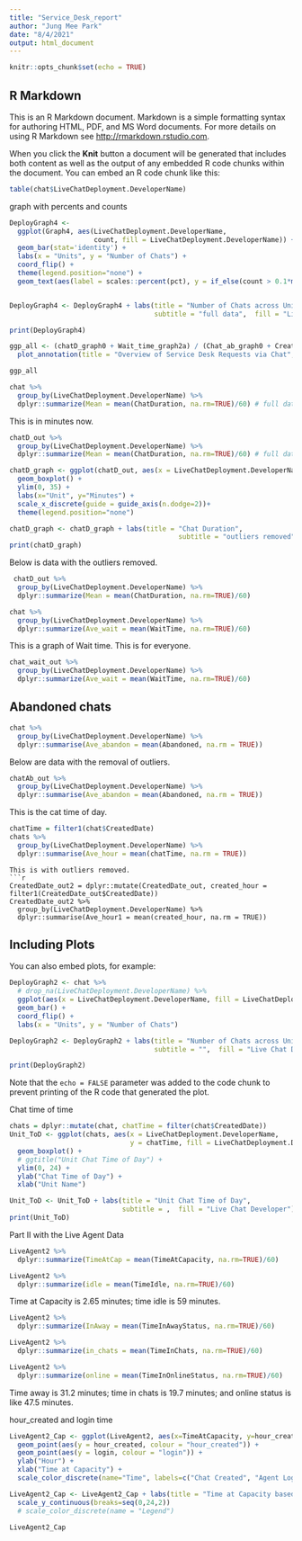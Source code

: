 ```yaml
---
title: "Service_Desk_report"
author: "Jung Mee Park"
date: "8/4/2021"
output: html_document
---
```


```r
knitr::opts_chunk$set(echo = TRUE)
```

## R Markdown

This is an R Markdown document. Markdown is a simple formatting syntax for authoring HTML, PDF, and MS Word documents. For more details on using R Markdown see <http://rmarkdown.rstudio.com>.

When you click the **Knit** button a document will be generated that includes both content as well as the output of any embedded R code chunks within the document. You can embed an R code chunk like this:

```r
table(chat$LiveChatDeployment.DeveloperName)
```
graph with percents and counts
```r
DeployGraph4 <- 
  ggplot(Graph4, aes(LiveChatDeployment.DeveloperName, 
                     count, fill = LiveChatDeployment.DeveloperName)) +
  geom_bar(stat='identity') +
  labs(x = "Units", y = "Number of Chats") +
  coord_flip() +
  theme(legend.position="none") +
  geom_text(aes(label = scales::percent(pct), y = if_else(count > 0.1*max(count), count/2, count+ 0.05*max(count))))


DeployGraph4 <- DeployGraph4 + labs(title = "Number of Chats across Units", 
                                    subtitle = "full data",  fill = "Live Chat Developer")

print(DeployGraph4)
```

```r
ggp_all <- (chatD_graph0 + Wait_time_graph2a) / (Chat_ab_graph0 + CreatedDate_graph0) +    # Create grid of plots with title
  plot_annotation(title = "Overview of Service Desk Requests via Chat", subtitle = "outliers removed") 

ggp_all  
```


```r
chat %>%
  group_by(LiveChatDeployment.DeveloperName) %>%
  dplyr::summarize(Mean = mean(ChatDuration, na.rm=TRUE)/60) # full data
```
This is in minutes now.
```r
chatD_out %>%
  group_by(LiveChatDeployment.DeveloperName) %>%
  dplyr::summarize(Mean = mean(ChatDuration, na.rm=TRUE)/60) # full data
```

```r
chatD_graph <- ggplot(chatD_out, aes(x = LiveChatDeployment.DeveloperName, y = durationMinutes1, fill = LiveChatDeployment.DeveloperName)) +
  geom_boxplot() +
  ylim(0, 35) +
  labs(x="Unit", y="Minutes") +
  scale_x_discrete(guide = guide_axis(n.dodge=2))+
  theme(legend.position="none") 

chatD_graph <- chatD_graph + labs(title = "Chat Duration", 
                                          subtitle = "outliers removed")
print(chatD_graph)

```
Below is data with the outliers removed. 
```r
 chatD_out %>%
  group_by(LiveChatDeployment.DeveloperName) %>%
  dplyr::summarize(Mean = mean(ChatDuration, na.rm=TRUE)/60)
```

```r
chat %>%
  group_by(LiveChatDeployment.DeveloperName) %>%
  dplyr::summarize(Ave_wait = mean(WaitTime, na.rm=TRUE)/60)
```
This is a graph of Wait time. This is for everyone. 
```r
chat_wait_out %>%
  group_by(LiveChatDeployment.DeveloperName) %>%
  dplyr::summarize(Ave_wait = mean(WaitTime, na.rm=TRUE)/60)
```

## Abandoned chats
```r
chat %>%
  group_by(LiveChatDeployment.DeveloperName) %>%
  dplyr::summarise(Ave_abandon = mean(Abandoned, na.rm = TRUE))
```
Below are data with the removal of outliers. 
```r
chatAb_out %>% 
  group_by(LiveChatDeployment.DeveloperName) %>%
  dplyr::summarise(Ave_abandon = mean(Abandoned, na.rm = TRUE))
```
This is the cat time of day. 
```r
chatTime = filter1(chat$CreatedDate)
chats %>%
  group_by(LiveChatDeployment.DeveloperName) %>%
  dplyr::summarise(Ave_hour = mean(chatTime, na.rm = TRUE))
```
```
This is with outliers removed. 
```r
CreatedDate_out2 = dplyr::mutate(CreatedDate_out, created_hour = filter1(CreatedDate_out$CreatedDate))
CreatedDate_out2 %>%
  group_by(LiveChatDeployment.DeveloperName) %>%
  dplyr::summarise(Ave_hour1 = mean(created_hour, na.rm = TRUE))
```

## Including Plots

You can also embed plots, for example:

```r
DeployGraph2 <- chat %>%
  # drop_na(LiveChatDeployment.DeveloperName) %>% 
  ggplot(aes(x = LiveChatDeployment.DeveloperName, fill = LiveChatDeployment.DeveloperName, response = Status)) +
  geom_bar() +
  coord_flip() +
  labs(x = "Units", y = "Number of Chats")

DeployGraph2 <- DeployGraph2 + labs(title = "Number of Chats across Units", 
                                    subtitle = "",  fill = "Live Chat Developer") 

print(DeployGraph2)
```

Note that the `echo = FALSE` parameter was added to the code chunk to prevent printing of the R code that generated the plot.

Chat time of time
```r
chats = dplyr::mutate(chat, chatTime = filter(chat$CreatedDate))
Unit_ToD <- ggplot(chats, aes(x = LiveChatDeployment.DeveloperName, 
                              y = chatTime, fill = LiveChatDeployment.DeveloperName)) +
  geom_boxplot() +
  # ggtitle("Unit Chat Time of Day") +
  ylim(0, 24) +
  ylab("Chat Time of Day") +
  xlab("Unit Name")

Unit_ToD <- Unit_ToD + labs(title = "Unit Chat Time of Day", 
                            subtitle = ,  fill = "Live Chat Developer")
print(Unit_ToD)
```

Part II with the Live Agent Data
```r
LiveAgent2 %>% 
  dplyr::summarize(TimeAtCap = mean(TimeAtCapacity, na.rm=TRUE)/60) 
```
```r
LiveAgent2 %>% 
  dplyr::summarize(idle = mean(TimeIdle, na.rm=TRUE)/60) 

```
Time at Capacity is 2.65 minutes; time idle is 59 minutes. 
```r
LiveAgent2 %>% 
  dplyr::summarize(InAway = mean(TimeInAwayStatus, na.rm=TRUE)/60)

LiveAgent2 %>% 
  dplyr::summarize(in_chats = mean(TimeInChats, na.rm=TRUE)/60)

LiveAgent2 %>% 
  dplyr::summarize(online = mean(TimeInOnlineStatus, na.rm=TRUE)/60)
```
Time away is 31.2 minutes; time in chats is 19.7 minutes; and online status is like 47.5 minutes. 

hour_created and login time
```r
LiveAgent2_Cap <- ggplot(LiveAgent2, aes(x=TimeAtCapacity, y=hour_created)) + 
  geom_point(aes(y = hour_created, colour = "hour_created")) +
  geom_point(aes(y = login, colour = "login")) +
  ylab("Hour") +
  xlab("Time at Capacity") + 
  scale_color_discrete(name="Time", labels=c("Chat Created", "Agent Login Time"))

LiveAgent2_Cap <- LiveAgent2_Cap + labs(title = "Time at Capacity based on Time of Day") +
  scale_y_continuous(breaks=seq(0,24,2)) 
  # scale_color_discrete(name = "Legend")

LiveAgent2_Cap

```

